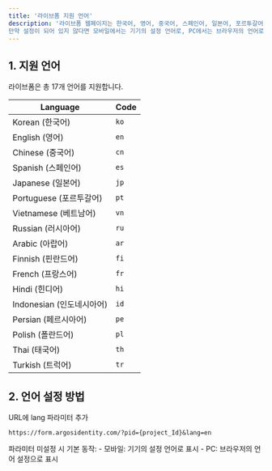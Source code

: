 ```yaml
---
title: '라이브폼 지원 언어'
description: '라이브폼 웹페이지는 한국어, 영어, 중국어, 스페인어, 일본어, 포르투갈어, 베트남어, 러시아어 등의 17가지 언어를 지원합니다. 라이브폼 URL에 lang 파라미터를 추가해 노출되는 기본 언어를 설정할 수 있습니다.
만약 설정이 되어 있지 않다면 모바일에서는 기기의 설정 언어로, PC에서는 브라우저의 언어로 노출됩니다.'
---
```


## 1. 지원 언어
라이브폼은 총 17개 언어를 지원합니다.

| Language                | Code |
|-------------------------|------|
| Korean (한국어)         | `ko` |
| English (영어)          | `en` |
| Chinese (중국어)        | `cn` |
| Spanish (스페인어)      | `es` |
| Japanese (일본어)       | `jp` |
| Portuguese (포르투갈어) | `pt` |
| Vietnamese (베트남어)   | `vn` |
| Russian (러시아어)      | `ru` |
| Arabic (아랍어)         | `ar` |
| Finnish (핀란드어)      | `fi` |
| French (프랑스어)       | `fr` |
| Hindi (힌디어)          | `hi` |
| Indonesian (인도네시아어) | `id` |
| Persian (페르시아어)    | `pe` |
| Polish (폴란드어)       | `pl` |
| Thai (태국어)           | `th` |
| Turkish (트럭어)      | `tr` |

## 2. 언어 설정 방법
URL에 lang 파라미터 추가

`https://form.argosidentity.com/?pid={project_Id}&lang=en`

<Note>
파라미터 미설정 시 기본 동작:
- 모바일: 기기의 설정 언어로 표시
- PC: 브라우저의 언어 설정으로 표시
</Note>